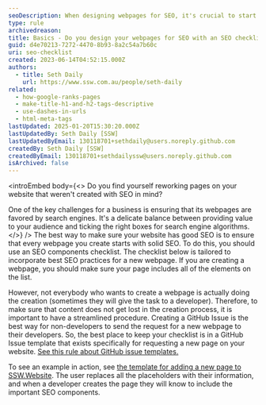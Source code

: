 ```yaml
---
seoDescription: When designing webpages for SEO, it's crucial to start with a solid checklist that includes essential elements such as title tags, meta descriptions, header tags, and more.
type: rule
archivedreason:
title: Basics - Do you design your webpages for SEO with an SEO checklist?
guid: d4e70213-7272-4470-8b93-8a2c54a7b60c
uri: seo-checklist
created: 2023-06-14T04:52:15.000Z
authors:
  - title: Seth Daily
    url: https://www.ssw.com.au/people/seth-daily
related:
  - how-google-ranks-pages
  - make-title-h1-and-h2-tags-descriptive
  - use-dashes-in-urls
  - html-meta-tags
lastUpdated: 2025-01-20T15:30:20.000Z
lastUpdatedBy: Seth Daily [SSW]
lastUpdatedByEmail: 130118701+sethdaily@users.noreply.github.com
createdBy: Seth Daily [SSW]
createdByEmail: 130118701+sethdailyssw@users.noreply.github.com
isArchived: false
---
```


<introEmbed
  body={<>
Do you find yourself reworking pages on your website that weren't created with SEO in mind?

One of the key challenges for a business is ensuring that its webpages are favored by search engines. It's a delicate balance between providing value to your audience and ticking the right boxes for search engine algorithms.
  </>}
/>
The best way to make sure your website has good SEO is to ensure that every webpage you create starts with solid SEO. To do this, you should use an SEO components checklist. The checklist below is tailored to incorporate best SEO practices for a new webpage. If you are creating a webpage, you should make sure your page includes all of the elements on the list.

However, not everybody who wants to create a webpage is actually doing the creation (sometimes they will give the task to a developer). Therefore, to make sure that content does not get lost in the creation process, it is important to have a streamlined procedure. Creating a GitHub Issue is the best way for non-developers to send the request for a new webpage to their developers. So, the best place to keep your checklist is in a GitHub Issue template that exists specifically for requesting a new page on your website. [See this rule about GitHub issue templates.](/github-issue-templates/)

To see an example in action, see [the template for adding a new page to SSW.Website](https://github.com/SSWConsulting/SSW.Website/issues/new?assignees=&labels=&projects=&template=new_webpage.yml&title=%F0%9F%93%84+%7B%7B+TITLE+%7D%7D+). The user replaces all the placeholders with their information, and when a developer creates the page they will know to include the important SEO components.
